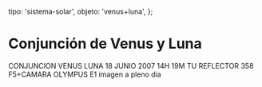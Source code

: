 
  tipo: 'sistema-solar',
  objeto: 'venus+luna',
};

# Conjunción de Venus y Luna

<Imagen
  src="registro/venus-luna_20070618_1_conjuncion-19-junio-venus-luna1.jpg"
  fecha="20070618"
/>

CONJUNCION VENUS LUNA 18 JUNIO 2007 14H 19M TU REFLECTOR 358 F5+CAMARA OLYMPUS E1 imagen a pleno dia